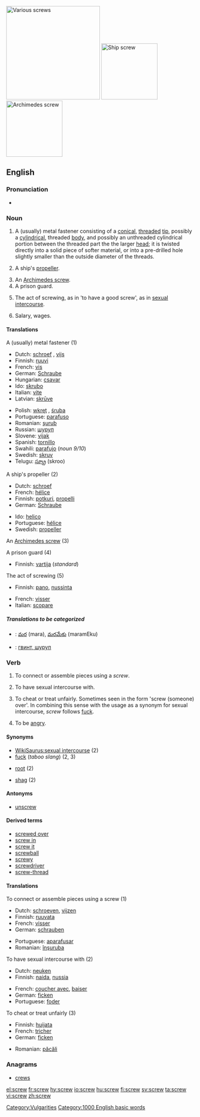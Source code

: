[[Image:Screws.jpg|thumb|right|250px|'''Various screws''']]
[[Image:Screw-Konpira.jpg|thumb|right|150px|'''Ship screw''']]
[[Image:Archimedes' screw.jpg|thumb|right|150px|'''Archimedes screw''']]
==English==

===Pronunciation===
*{{audio|en-us-screw.ogg|Audio (US)}}

===Noun===
{{en-noun}}
# A (usually) metal fastener consisting of a [[conical]], [[threaded]] [[tip]], possibly a [[cylindrical]], threaded [[body]], and possibly an unthreaded cylindrical portion between the threaded part the the larger [[head]]; it is twisted directly into a solid piece of softer material, or into a pre-drilled hole slightly smaller than the outside diameter of the threads.
# {{nautical}} A ship's [[propeller]].
# An [[Archimedes screw]].
# A prison guard.
# {{vulgar}} The act of screwing, as in 'to have a good screw', as in [[sexual intercourse]].
# {{slang}} Salary, wages.

====Translations====
;A (usually) metal fastener (1)
{{top}}
*Dutch: [[schroef]] {{f}}, [[vijs]]
*Finnish: [[ruuvi]]
*French: [[vis]] {{f}}
*German: [[Schraube]] {{f}}
*Hungarian: [[csavar]]
*Ido: [[skrubo]]
*Italian: [[vite]] {{f}}
*Latvian: [[skrūve]] {{f}}
{{mid}}
*Polish: [[wkręt]] {{m}}, [[śruba]] {{f}}
*Portuguese: [[parafuso]] {{m}}
*Romanian: [[şurub]] {{n}}
*Russian: [[шуруп]]
*Slovene: [[vijak]] {{m}}
*Spanish: [[tornillo]] {{m}}
*Swahili: [[parafujo]] (''noun 9/10'')
*Swedish: [[skruv]] {{c}}
*Telugu: [[స్క్రూ]] (skroo)
{{bottom}}

;A ship's propeller (2)
{{top}}
*Dutch: [[schroef]] {{f}}
*French: [[hélice]]
*Finnish: [[potkuri]], [[propelli]]
*German: [[Schraube]] {{f}}
{{mid}}
*Ido: [[helico]]
*Portuguese: [[hélice]] {{f}}
*Swedish: [[propeller]] {{c}}
{{bottom}}


;An [[Archimedes screw]] (3)
{{top}}
{{mid}}
{{bottom}}

;A prison guard (4)
{{top}}
*Finnish: [[vartija]] (''standard'')
{{mid}}
{{bottom}}

;The act of screwing (5)
{{top}}
*Finnish: [[pano#Finnish|pano]], [[nussinta]]
{{mid}}
*French: [[visser]]
*Italian: [[scopare]] {{v}}
{{bottom}}

=====Translations to be categorized=====
{{checktrans}}

*{{ttbc|Telugu}}: [[మర]] (mara), [[మరమేకు]] (maramEku)
*{{ttbc|Ukrainian}}: [[гвинт, шуруп]]

===Verb===
{{en-verb}}

# {{transitive}} To connect or assemble pieces using a ''screw''.
# {{transitive}} {{vulgar}} {{slang}} To have sexual intercourse with.
# {{transitive}} {{slang}} To cheat or treat unfairly. Sometimes seen in the form 'screw (someone) over'. In combining this sense with the usage as a synonym for sexual intercourse, ''screw'' follows [[fuck]].
# {{intransitive}} {{slang}} To be [[angry]].

====Synonyms====
*[[WikiSaurus:sexual intercourse]] (2)
*[[fuck]] (''taboo slang'') (2, 3)
*{{AU}} [[root]] (2)
*{{UK}} [[shag]] (2)

====Antonyms====
*[[unscrew]]

====Derived terms====
*[[screwed over]]
*[[screw in]]
*[[screw it]]
*[[screwball]]
*[[screwy]]
*[[screwdriver]]
*[[screw-thread]]

====Translations====
;To connect or assemble pieces using a screw (1)
{{top}}
*Dutch: [[schroeven]], [[vijzen]]
*Finnish: [[ruuvata]]
*French: [[visser]]
*German: [[schrauben]]
{{mid}}
*Portuguese: [[aparafusar]]
*Romanian: [[înşuruba]]
{{bottom}}

;To have sexual intercourse with (2)
{{top}}
*Dutch: [[neuken]]
*Finnish: [[naida]], [[nussia]]
{{mid}}
*French: [[coucher avec]], [[baiser]]
*German: [[ficken]]
*Portuguese: [[foder]]
{{bottom}}

;To cheat or treat unfairly (3)
{{top}}
*Finnish: [[huijata]]
*French: [[tricher]]
*German: [[ficken]]
{{mid}}
*Romanian: [[păcăli]]
{{bottom}}

===Anagrams===
*[[crews]]

[[Category:Vulgarities]]
[[Category:1000 English basic words]]

[[el:screw]]
[[fr:screw]]
[[hy:screw]]
[[io:screw]]
[[hu:screw]]
[[fi:screw]]
[[sv:screw]]
[[ta:screw]]
[[vi:screw]]
[[zh:screw]]